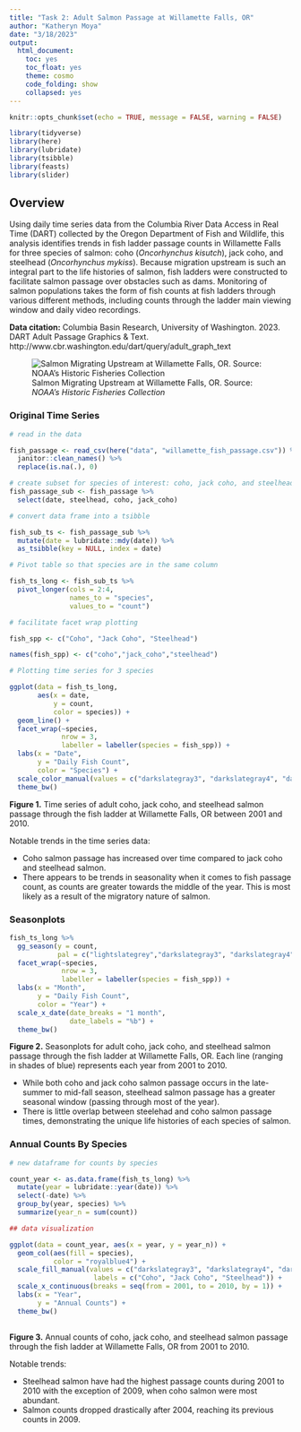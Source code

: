 ```yaml
---
title: "Task 2: Adult Salmon Passage at Willamette Falls, OR"
author: "Katheryn Moya"
date: "3/18/2023"
output:
  html_document:
    toc: yes
    toc_float: yes
    theme: cosmo
    code_folding: show
    collapsed: yes
---
```


```r
knitr::opts_chunk$set(echo = TRUE, message = FALSE, warning = FALSE)

library(tidyverse)
library(here)
library(lubridate)
library(tsibble)
library(feasts)
library(slider)

```


## Overview {.tabset}

Using daily time series data from the Columbia River Data Access in  Real Time (DART) collected by the Oregon Department of Fish and Wildlife, this analysis identifies trends in fish ladder passage counts in Willamette Falls for three species of salmon: coho (*Oncorhynchus kisutch*), jack coho, and steelhead (*Oncorhynchus mykiss*). Because migration upstream is such an integral part to the life histories of salmon, fish ladders were constructed to facilitate salmon passage over obstacles such as dams. Monitoring of salmon populations takes the form of fish counts at fish ladders through various different methods, including counts through the ladder main viewing window and daily video recordings. 

**Data citation:** Columbia Basin Research, University of Washington. 2023. DART Adult Passage Graphics & Text. http://www.cbr.washington.edu/dart/query/adult_graph_text


![Salmon Migrating Upstream at Willamette Falls, OR. Source: *NOAA's Historic Fisheries Collection*](1024px-Salmon_leaping_at_Willamette_Falls.jpg)

### Original Time Series 

```r
# read in the data 

fish_passage <- read_csv(here("data", "willamette_fish_passage.csv")) %>% 
  janitor::clean_names() %>% 
  replace(is.na(.), 0)

# create subset for species of interest: coho, jack coho, and steelhead salmon :)
fish_passage_sub <- fish_passage %>% 
  select(date, steelhead, coho, jack_coho)

# convert data frame into a tsibble

fish_sub_ts <- fish_passage_sub %>% 
  mutate(date = lubridate::mdy(date)) %>% 
  as_tsibble(key = NULL, index = date)

# Pivot table so that species are in the same column

fish_ts_long <- fish_sub_ts %>% 
  pivot_longer(cols = 2:4,
               names_to = "species",
               values_to = "count")

# facilitate facet wrap plotting

fish_spp <- c("Coho", "Jack Coho", "Steelhead")

names(fish_spp) <- c("coho","jack_coho","steelhead")
```


```r
# Plotting time series for 3 species 

ggplot(data = fish_ts_long, 
       aes(x = date, 
           y = count,
           color = species)) +
  geom_line() +
  facet_wrap(~species,
             nrow = 3,
             labeller = labeller(species = fish_spp)) +
  labs(x = "Date",
       y = "Daily Fish Count",
       color = "Species") +
  scale_color_manual(values = c("darkslategray3", "darkslategray4", "darkslategrey")) +
  theme_bw()
```

**Figure 1.** Time series of adult coho, jack coho, and steelhead salmon passage through the fish ladder at Willamette Falls, OR between 2001 and 2010.

Notable trends in the time series data:

- Coho salmon passage has increased over time compared to jack coho and steelhead salmon.
- There appears to be trends in seasonality when it comes to fish passage count, as counts are greater towards the middle of the year. This is most likely as a result of the migratory nature of salmon.


### Seasonplots 


```r
fish_ts_long %>% 
  gg_season(y = count,
            pal = c("lightslategrey","darkslategray3", "darkslategray4", "darkslategrey")) +
  facet_wrap(~species, 
             nrow = 3, 
             labeller = labeller(species = fish_spp)) +
  labs(x = "Month",
       y = "Daily Fish Count",
       color = "Year") +
  scale_x_date(date_breaks = "1 month",
               date_labels = "%b") +
  theme_bw()
```

**Figure 2.** Seasonplots for adult coho, jack coho, and steelhead salmon passage through the fish ladder at Willamette Falls, OR. Each line (ranging in shades of blue) represents each year from 2001 to 2010.

- While both coho and jack coho salmon passage occurs in the late-summer to mid-fall season, steelhead salmon passage has a greater seasonal window (passing through most of the year).
- There is little overlap between steelehad and coho salmon passage times, demonstrating the unique life histories of each species of salmon. 

### Annual Counts By Species

```r
# new dataframe for counts by species

count_year <- as.data.frame(fish_ts_long) %>% 
  mutate(year = lubridate::year(date)) %>% 
  select(-date) %>% 
  group_by(year, species) %>% 
  summarize(year_n = sum(count))
```

```r
## data visualization

ggplot(data = count_year, aes(x = year, y = year_n)) +
  geom_col(aes(fill = species), 
           color = "royalblue4") +
  scale_fill_manual(values = c("darkslategray3", "darkslategray4", "darkslategrey"),
                     labels = c("Coho", "Jack Coho", "Steelhead")) +
  scale_x_continuous(breaks = seq(from = 2001, to = 2010, by = 1)) +
  labs(x = "Year",
       y = "Annual Counts") +
  theme_bw()
 
```


**Figure 3.** Annual counts of coho, jack coho, and steelhead salmon passage through the fish ladder at Willamette Falls, OR from 2001 to 2010.

Notable trends:

- Steelhead salmon have had the highest passage counts during 2001 to 2010 with the exception of 2009, when coho salmon were most abundant.
- Salmon counts dropped drastically after 2004, reaching its previous counts in 2009. 

